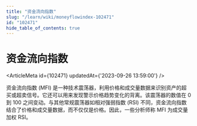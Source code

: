 ```yaml
---
title: "资金流向指数"
slug: "/learn/wiki/moneyflowindex-102471"
id: "102471"
hide_table_of_contents: true
---
```



# 资金流向指数

<ArticleMeta id={102471} updatedAt={'2023-09-26 13:59:00'} />
<div className='border-solid border-b border-t-0 my-4 border-[var(--ifm-color-gray-300)]' />

资金流向指数 (MFI) 是一种技术震荡器，利用价格和成交量数据来识别资产的超买或超卖信号。它还可以用来发现警示价格趋势变化的背离。该震荡器的数值在 0 到 100 之间变动。与其他常规震荡器如相对强弱指数 (RSI) 不同，资金流向指数结合了价格和成交量数据，而不仅仅是价格。因此，一些分析师称 MFI 为成交量加权 RSI。
